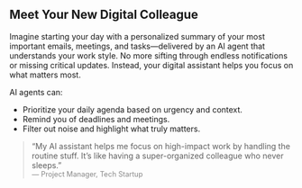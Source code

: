 ## Meet Your New Digital Colleague

Imagine starting your day with a personalized summary of your most important emails, meetings, and tasks—delivered by an AI agent that understands your work style. No more sifting through endless notifications or missing critical updates. Instead, your digital assistant helps you focus on what matters most.

AI agents can:
- Prioritize your daily agenda based on urgency and context.
- Remind you of deadlines and meetings.
- Filter out noise and highlight what truly matters.

> “My AI assistant helps me focus on high-impact work by handling the routine stuff. It’s like having a super-organized colleague who never sleeps.”  
> <span style="font-size:0.9em;color:#888;">— Project Manager, Tech Startup</span>
